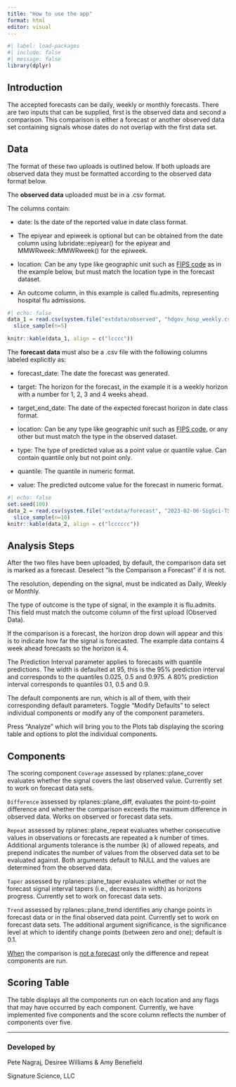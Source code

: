 ```yaml
---
title: "How to use the app"
format: html
editor: visual
---
```


```r
#| label: load-packages
#| include: false
#| message: false
library(dplyr)
```

## Introduction

The accepted forecasts can be daily, weekly or monthly forecasts. There are two inputs that can be supplied, first is the observed data and second a comparison. This comparison is either a forecast or another observed data set containing signals whose dates do not overlap with the first data set.

## Data

The format of these two uploads is outlined below. If both uploads are observed data they must be formatted according to the observed data format below.

The **observed data** uploaded must be in a .csv format.

The columns contain:

-   date: Is the date of the reported value in date class format.

-   The epiyear and epiweek is optional but can be obtained from the date column using lubridate::epiyear() for the epiyear and MMWRweek::MMWRweek() for the epiweek.

-   location: Can be any type like geographic unit such as [FIPS code](https://www.bls.gov/respondents/mwr/electronic-data-interchange/appendix-d-usps-state-abbreviations-and-fips-codes.htm) as in the example below, but must match the location type in the forecast dataset.

-   An outcome column, in this example is called flu.admits, representing hospital flu admissions.

```r
#| echo: false
data_1 = read.csv(system.file("extdata/observed", "hdgov_hosp_weekly.csv", package = "rplanes")) %>% 
  slice_sample(n=5)

knitr::kable(data_1, align = c("lcccc"))
```

The **forecast data** must also be a .csv file with the following columns labeled explicitly as:

-   forecast_date: The date the forecast was generated.

-   target: The horizon for the forecast, in the example it is a weekly horizon with a number for 1, 2, 3 and 4 weeks ahead.

-   target_end_date: The date of the expected forecast horizon in date class format.

-   location: Can be any type like geographic unit such as [FIPS code](https://www.bls.gov/respondents/mwr/electronic-data-interchange/appendix-d-usps-state-abbreviations-and-fips-codes.htm), or any other but must match the type in the observed dataset.

-   type: The type of predicted value as a point value or quantile value. Can contain quantile only but not point only.

-   quantile: The quantile in numeric format.

-   value: The predicted outcome value for the forecast in numeric format.

```r
#| echo: false
set.seed(100)
data_2 = read.csv(system.file("extdata/forecast", "2023-02-06-SigSci-TSENS.csv", package = "rplanes")) %>%
  slice_sample(n=10)
knitr::kable(data_2, align = c("lcccccc"))
```

## Analysis Steps

After the two files have been uploaded, by default, the comparison data set is marked as a forecast. Deselect "Is the Comparison a Forecast" if it is not.

The resolution, depending on the signal, must be indicated as Daily, Weekly or Monthly.

The type of outcome is the type of signal, in the example it is flu.admits. This field must match the outcome column of the first upload (Observed Data).

If the comparison is a forecast, the horizon drop down will appear and this is to indicate how far the signal is forecasted. The example data contains 4 week ahead forecasts so the horizon is 4.

The Prediction Interval parameter applies to forecasts with quantile predictions. The width is defaulted at 95, this is the 95% prediction interval and corresponds to the quantiles 0.025, 0.5 and 0.975. A 80% prediction interval corresponds to quantiles 0.1, 0.5 and 0.9.

The default components are run, which is all of them, with their corresponding default parameters. Toggle "Modify Defaults" to select individual components or modify any of the component parameters.

Press "Analyze" which will bring you to the Plots tab displaying the scoring table and options to plot the individual components.

## Components

The scoring component `Coverage` assessed by rplanes::plane_cover evaluates whether the signal covers the last observed value. Currently set to work on forecast data sets.

`Difference` assessed by rplanes::plane_diff, evaluates the point-to-point difference and whether the comparison exceeds the maximum difference in observed data. Works on observed or forecast data sets.

`Repeat` assessed by rplanes::plane_repeat evaluates whether consecutive values in observations or forecasts are repeated a k number of times. Additional arguments tolerance is the number (k) of allowed repeats, and prepend indicates the number of values from the observed data set to be evaluated against. Both arguments default to NULL and the values are determined from the observed data.

`Taper` assessed by rplanes::plane_taper evaluates whether or not the forecast signal interval tapers (i.e., decreases in width) as horizons progress. Currently set to work on forecast data sets.

`Trend` assessed by rplanes::plane_trend identifies any change points in forecast data or in the final observed data point. Currently set to work on forecast data sets. The additional argument significance, is the significance level at which to identify change points (between zero and one); default is 0.1.

[When]{.underline} the comparison is [not a forecast]{.underline} only the difference and repeat components are run.

## Scoring Table

The table displays all the components run on each location and any flags that may have occurred by each component. Currently, we have implemented five components and the score column reflects the number of components over five.

------------------------------------------------------------------------

### Developed by

Pete Nagraj, Desiree Williams & Amy Benefield

Signature Science, LLC
